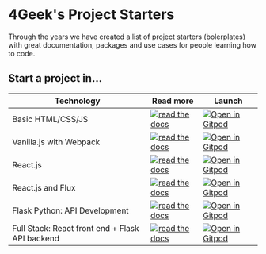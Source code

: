 # 4Geek's Project Starters

Through the years we have created a list of project starters (bolerplates) with great documentation, packages and use cases for people learning how to code.

## Start a project in...

| Technology | Read more | Launch |
| ---------- | --------- | ------- |
| Basic HTML/CSS/JS | [![read the docs](https://github.com/4GeeksAcademy/Templates-Boilerplates/blob/master/site/src/assets/read.png?raw=true)](/starters/html) | [![Open in Gitpod](https://gitpod.io/button/open-in-gitpod.svg)](https://gitpod.io#https://github.com/4GeeksAcademy/html-hello.git) |
| Vanilla.js with Webpack | [![read the docs](https://github.com/4GeeksAcademy/Templates-Boilerplates/blob/master/site/src/assets/read.png?raw=true)](/starters/vanillajs) | [![Open in Gitpod](https://gitpod.io/button/open-in-gitpod.svg)](https://gitpod.io#https://github.com/4GeeksAcademy/html-hello.git) |
| React.js | [![read the docs](https://github.com/4GeeksAcademy/Templates-Boilerplates/blob/master/site/src/assets/read.png?raw=true)](/starters/reactjs) | [![Open in Gitpod](https://gitpod.io/button/open-in-gitpod.svg)](https://gitpod.io#https://github.com/4GeeksAcademy/html-hello.git) |
| React.js and Flux | [![read the docs](https://github.com/4GeeksAcademy/Templates-Boilerplates/blob/master/site/src/assets/read.png?raw=true)](/starters/flux) | [![Open in Gitpod](https://gitpod.io/button/open-in-gitpod.svg)](https://gitpod.io#https://github.com/4GeeksAcademy/html-hello.git) |
| Flask Python: API Development | [![read the docs](https://github.com/4GeeksAcademy/Templates-Boilerplates/blob/master/site/src/assets/read.png?raw=true)](/starters/flask) | [![Open in Gitpod](https://gitpod.io/button/open-in-gitpod.svg)](https://gitpod.io#https://github.com/4GeeksAcademy/html-hello.git) |
| Full Stack: React front end + Flask API backend | [![read the docs](https://github.com/4GeeksAcademy/Templates-Boilerplates/blob/master/site/src/assets/read.png?raw=true)](/starters/react-flask) | [![Open in Gitpod](https://gitpod.io/button/open-in-gitpod.svg)](https://gitpod.io#https://github.com/4GeeksAcademy/html-hello.git) |